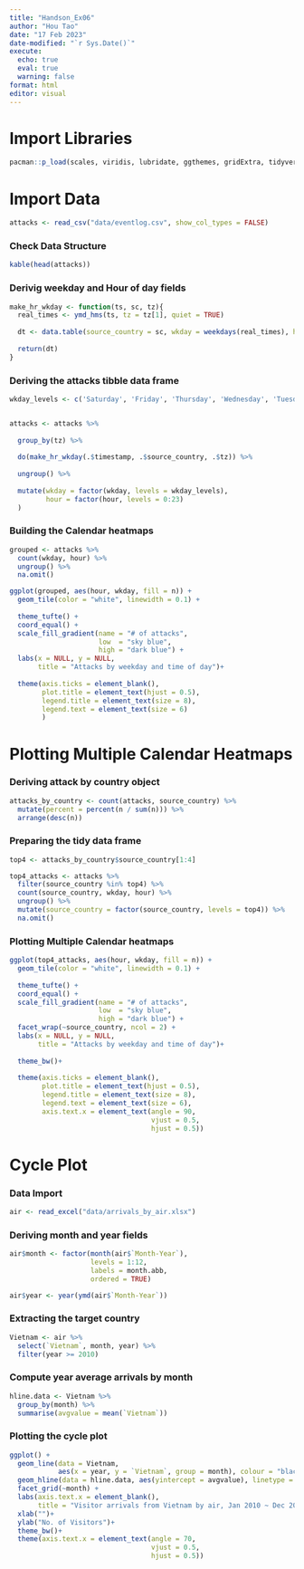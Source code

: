 ```yaml
---
title: "Handson_Ex06"
author: "Hou Tao"
date: "17 Feb 2023"
date-modified: "`r Sys.Date()`"
execute: 
  echo: true
  eval: true
  warning: false
format: html
editor: visual
---
```


# Import Libraries

```r
pacman::p_load(scales, viridis, lubridate, ggthemes, gridExtra, tidyverse, readxl, knitr, data.table)
```

# Import Data

```r
attacks <- read_csv("data/eventlog.csv", show_col_types = FALSE)
```

### Check Data Structure

```r
kable(head(attacks))
```

### Derivig weekday and Hour of day fields

```r
make_hr_wkday <- function(ts, sc, tz){
  real_times <- ymd_hms(ts, tz = tz[1], quiet = TRUE)
  
  dt <- data.table(source_country = sc, wkday = weekdays(real_times), hour = hour(real_times))
  
  return(dt)
}
```

### Deriving the attacks tibble data frame

```r

wkday_levels <- c('Saturday', 'Friday', 'Thursday', 'Wednesday', 'Tuesday', 'Monday', 'Sunday')


attacks <- attacks %>%
  
  group_by(tz) %>%
  
  do(make_hr_wkday(.$timestamp, .$source_country, .$tz)) %>%
  
  ungroup() %>%
  
  mutate(wkday = factor(wkday, levels = wkday_levels),
         hour = factor(hour, levels = 0:23)
  )


```

### Building the Calendar heatmaps

```r

grouped <- attacks %>%
  count(wkday, hour) %>%
  ungroup() %>%
  na.omit()

ggplot(grouped, aes(hour, wkday, fill = n)) + 
  geom_tile(color = "white", linewidth = 0.1) +
  
  theme_tufte() +
  coord_equal() +
  scale_fill_gradient(name = "# of attacks",
                      low  = "sky blue",
                      high = "dark blue") +
  labs(x = NULL, y = NULL,
       title = "Attacks by weekday and time of day")+
  
  theme(axis.ticks = element_blank(), 
        plot.title = element_text(hjust = 0.5),
        legend.title = element_text(size = 8),
        legend.text = element_text(size = 6)
        )

```

# Plotting Multiple Calendar Heatmaps

### Deriving attack by country object

```r

attacks_by_country <- count(attacks, source_country) %>%
  mutate(percent = percent(n / sum(n))) %>%
  arrange(desc(n))

```

### Preparing the tidy data frame

```r

top4 <- attacks_by_country$source_country[1:4]

top4_attacks <- attacks %>%
  filter(source_country %in% top4) %>%
  count(source_country, wkday, hour) %>%
  ungroup() %>%
  mutate(source_country = factor(source_country, levels = top4)) %>%
  na.omit()

```

### Plotting Multiple Calendar heatmaps

```r
ggplot(top4_attacks, aes(hour, wkday, fill = n)) + 
  geom_tile(color = "white", linewidth = 0.1) +
  
  theme_tufte() +
  coord_equal() +
  scale_fill_gradient(name = "# of attacks",
                      low  = "sky blue",
                      high = "dark blue") +
  facet_wrap(~source_country, ncol = 2) +
  labs(x = NULL, y = NULL,
       title = "Attacks by weekday and time of day")+
  
  theme_bw()+
  
  theme(axis.ticks = element_blank(), 
        plot.title = element_text(hjust = 0.5),
        legend.title = element_text(size = 8),
        legend.text = element_text(size = 6),
        axis.text.x = element_text(angle = 90, 
                                   vjust = 0.5, 
                                   hjust = 0.5))

```

# Cycle Plot

### Data Import

```r
air <- read_excel("data/arrivals_by_air.xlsx")
```

### Deriving month and year fields

```r

air$month <- factor(month(air$`Month-Year`),
                    levels = 1:12,
                    labels = month.abb,
                    ordered = TRUE)

air$year <- year(ymd(air$`Month-Year`))

```

### Extracting the target country

```r
Vietnam <- air %>%
  select(`Vietnam`, month, year) %>%
  filter(year >= 2010)
```

### Compute year average arrivals by month

```r
hline.data <- Vietnam %>%
  group_by(month) %>%
  summarise(avgvalue = mean(`Vietnam`))
```

### Plotting the cycle plot

```r
ggplot() +
  geom_line(data = Vietnam, 
            aes(x = year, y = `Vietnam`, group = month), colour = "black")+
  geom_hline(data = hline.data, aes(yintercept = avgvalue), linetype = 6, colour = "red", size = 0.5) +
  facet_grid(~month) +
  labs(axis.text.x = element_blank(), 
       title = "Visitor arrivals from Vietnam by air, Jan 2010 ~ Dec 2019")+
  xlab("")+
  ylab("No. of Visitors")+
  theme_bw()+
  theme(axis.text.x = element_text(angle = 70, 
                                   vjust = 0.5, 
                                   hjust = 0.5))
```
